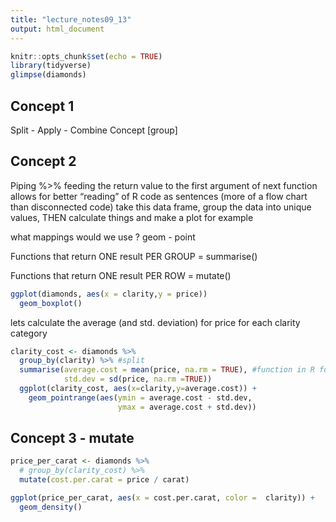 ```yaml
---
title: "lecture_notes09_13"
output: html_document
---
```


```r
knitr::opts_chunk$set(echo = TRUE)
library(tidyverse)
glimpse(diamonds)
```

## Concept 1
Split - Apply - Combine Concept
[group]

## Concept 2
Piping %>%
feeding the return value to the first argument of next function
allows for better "reading" of R code as sentences (more of a flow chart than disconnected code)
take this data frame, group the data into unique values, THEN calculate things and make a plot for example

what mappings would we use ? geom - point\

Functions that return ONE result PER GROUP = summarise()

Functions that return ONE result PER ROW = mutate()

```r
ggplot(diamonds, aes(x = clarity,y = price))
  geom_boxplot()
```

lets calculate the average (and std. deviation) for price for each clarity category

```r
clarity_cost <- diamonds %>%
  group_by(clarity) %>% #split
  summarise(average.cost = mean(price, na.rm = TRUE), #function in R for average is mean! na.rm = ignore N/A
            std.dev = sd(price, na.rm =TRUE)) 
  ggplot(clarity_cost, aes(x=clarity,y=average.cost)) + 
    geom_pointrange(aes(ymin = average.cost - std.dev,
                        ymax = average.cost + std.dev))
```

## Concept 3 - mutate

```r
price_per_carat <- diamonds %>%
  # group_by(clarity_cost) %>%
  mutate(cost.per.carat = price / carat)

ggplot(price_per_carat, aes(x = cost.per.carat, color =  clarity)) + 
  geom_density()
```




